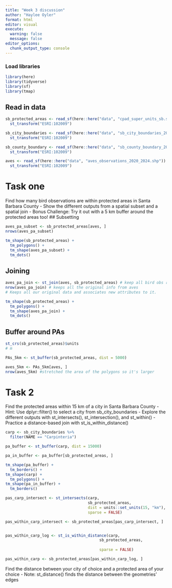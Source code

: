```yaml
---
title: "Week 3 discussion"
author: "Haylee Oyler"
format: html
editor: visual
execute: 
  warning: false
  message: false
editor_options: 
  chunk_output_type: console
---
```



### Load libraries
```r
library(here)
library(tidyverse)
library(sf)
library(tmap)
```

## Read in data
```r
sb_protected_areas <- read_sf(here::here("data", "cpad_super_units_sb.shp")) %>% 
  st_transform("ESRI:102009")

sb_city_boundaries <- read_sf(here::here("data", "sb_city_boundaries_2003.shp")) %>%
  st_transform("ESRI:102009")

sb_county_boundary <- read_sf(here::here("data", "sb_county_boundary_2020.shp")) %>%
  st_transform("ESRI:102009")

aves <- read_sf(here::here("data", "aves_observations_2020_2024.shp")) %>%
  st_transform("ESRI:102009")
```

# Task one

Find how many bird observations are within protected areas in Santa Barbara County
- Show the different outputs from a spatial subset and a spatial join
- Bonus Challenge: Try it out with a 5 km buffer around the protected areas too!
## Subsetting
```r
aves_pa_subset <- sb_protected_areas[aves, ]
nrows(aves_pa_subset)
```

```r
tm_shape(sb_protected_areas) +
  tm_polygons() +
  tm_shape(aves_pa_subset) +
  tm_dots()
```

## Joining
```r
aves_pa_join <- st_join(aves, sb_protected_areas) # keep all bird obs regardless of inside protected areas
nrow(aves_pa_join) # keeps all the original info from aves
# Keeps all our original data and associates new attributes to it. 
```

```r
tm_shape(sb_protected_areas) +
  tm_polygons() +
  tm_shape(aves_pa_join) +
  tm_dots()
```


## Buffer around PAs
```r
st_crs(sb_protected_areas)$units
# m
```

```r
PAs_5km <- st_buffer(sb_protected_areas, dist = 5000)
```

```r
aves_5km <- PAs_5km[aves, ]
nrow(aves_5km) #stretched the area of the polygons so it's larger 
```

# Task 2
Find the protected areas within 15 km of a city in Santa Barbara County
- Hint: Use dplyr::filter() to select a city from sb_city_boundaries
- Explore the different outputs with st_intersects(), st_intersection(), and st_within()
- Practice a distance-based join with st_is_within_distance()

```r
carp <- sb_city_boundaries %>% 
  filter(NAME == "Carpinteria")

pa_buffer <- st_buffer(carp, dist = 15000)

pa_in_buffer <- pa_buffer[sb_protected_areas, ]
```

```r
tm_shape(pa_buffer) +
  tm_borders() +
tm_shape(carp) +
  tm_polygons() +
tm_shape(pa_in_buffer) +
  tm_borders()
```


```r
pas_carp_intersect <- st_intersects(carp, 
                                    sb_protected_areas, 
                                    dist = units::set_units(15, "km"), 
                                    sparse = FALSE)

pas_within_carp_intersect <- sb_protected_areas[pas_carp_intersect, ]


pas_within_carp_log <- st_is_within_distance(carp, 
                                         sb_protected_areas, 
                                         
                                         sparse = FALSE)

pas_within_carp <- sb_protected_areas[pas_within_carp_log, ]
```


Find the distance between your city of choice and a protected area of your choice
- Note: st_distance() finds the distance between the geometries’ edges

